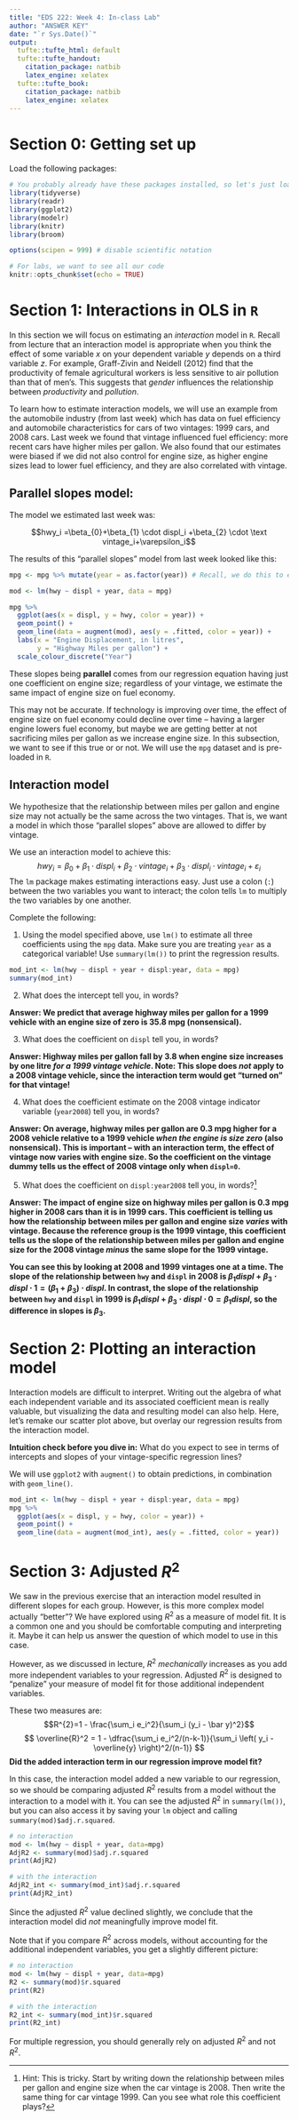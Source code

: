 ```yaml
---
title: "EDS 222: Week 4: In-class Lab"
author: "ANSWER KEY"
date: "`r Sys.Date()`"
output:
  tufte::tufte_html: default
  tufte::tufte_handout:
    citation_package: natbib
    latex_engine: xelatex
  tufte::tufte_book:
    citation_package: natbib
    latex_engine: xelatex
---
```


# Section 0: Getting set up

Load the following packages:

```r
# You probably already have these packages installed, so let's just load them
library(tidyverse)
library(readr)
library(ggplot2)
library(modelr)
library(knitr)
library(broom)

options(scipen = 999) # disable scientific notation

# For labs, we want to see all our code
knitr::opts_chunk$set(echo = TRUE)
```

# Section 1: Interactions in OLS in `R`

In this section we will focus on estimating an _interaction_ model in `R`. Recall from lecture that an interaction model is appropriate when you think the effect of some variable $x$ on your dependent variable $y$ depends on a third variable $z$. For example, Graff-Zivin and Neidell (2012) find that the productivity of female agricultural workers is less sensitive to air pollution than that of men's. This suggests that _gender_ influences the relationship between _productivity_ and _pollution_.

To learn how to estimate interaction models, we will use an example from the automobile industry (from last week) which has data on fuel efficiency and automobile characteristics for cars of two vintages: 1999 cars, and 2008 cars. Last week we found that vintage influenced fuel efficiency: more recent cars have higher miles per gallon. We also found that our estimates were biased if we did not also control for engine size, as higher engine sizes lead to lower fuel efficiency, and they are also correlated with vintage. 

## Parallel slopes model:

The model we estimated last week was:

$$hwy_i =\beta_{0}+\beta_{1} \cdot displ_i +\beta_{2} \cdot \text vintage_i+\varepsilon_i$$ 

The results of this "parallel slopes" model from last week looked like this:

```r
mpg <- mpg %>% mutate(year = as.factor(year)) # Recall, we do this to ensure our year variable is treated as a categorical variable

mod <- lm(hwy ~ displ + year, data = mpg)

mpg %>% 
  ggplot(aes(x = displ, y = hwy, color = year)) +
  geom_point() +
  geom_line(data = augment(mod), aes(y = .fitted, color = year)) + 
  labs(x = "Engine Displacement, in litres",
       y = "Highway Miles per gallon") +
  scale_colour_discrete("Year")
```

These slopes being **parallel** comes from our regression equation having just one coefficient on engine size; regardless of your vintage, we estimate the same impact of engine size on fuel economy. 

This may not be accurate. If technology is improving over time, the effect of engine size on fuel economy could decline over time -- having a larger engine lowers fuel economy, but maybe we are getting better at not sacrificing miles per gallon as we increase engine size. In this subsection, we want to see if this true or or not. We will use the `mpg` dataset and is pre-loaded in `R`. 

## Interaction model

We hypothesize that the relationship between miles per gallon and engine size may not actually be the same across the two vintages. That is, we want a model in which those "parallel slopes" above are allowed to differ by vintage.

We use an interaction model to achieve this:
$$hwy_i=\beta_{0}+\beta_{1} \cdot displ_i + \beta_{2} \cdot vintage_i + \beta_{3} \cdot displ_i \cdot vintage_i + \varepsilon_i$$
The `lm` package makes estimating interactions easy. Just use a colon (`:`) between the two variables you want to interact; the colon tells `lm` to multiply the two variables by one another. 

Complete the following:

1. Using the model specified above, use `lm()` to estimate all three coefficients using the `mpg` data. Make sure you are treating `year` as a categorical variable! Use `summary(lm())` to print the regression results.

```r
mod_int <- lm(hwy ~ displ + year + displ:year, data = mpg) 
summary(mod_int)
```
2. What does the intercept tell you, in words?  

**Answer: We predict that average highway miles per gallon for a 1999 vehicle with an engine size of zero is 35.8 mpg (nonsensical).** 

3. What does the coefficient on `displ` tell you, in words? 

**Answer: Highway miles per gallon fall by 3.8 when engine size increases by one litre _for a 1999 vintage vehicle_. Note: This slope does _not_ apply to a 2008 vintage vehicle, since the interaction term would get "turned on" for that vintage!**

4. What does the coefficient estimate on the 2008 vintage indicator variable (`year2008`) tell you, in words? 

**Answer: On average, highway miles per gallon are 0.3 mpg higher for a 2008 vehicle relative to a 1999 vehicle _when the engine is size zero_ (also nonsensical). This is important -- with an interaction term, the effect of vintage now varies with engine size. So the coefficient on the vintage dummy tells us the effect of 2008 vintage only when `displ=0`.**


5. What does the coefficient on `displ:year2008` tell you, in words?^[Hint: This is tricky. Start by writing down the relationship between miles per gallon and engine size when the car vintage is 2008. Then write the same thing for car vintage 1999. Can you see what role this coefficient plays?]

**Answer: The impact of engine size on highway miles per gallon is 0.3 mpg higher in 2008 cars than it is in 1999 cars. This coefficient is telling us how the relationship between miles per gallon and engine size _varies_ with vintage. Because the reference group is the 1999 vintage, this coefficient tells us the slope of the relationship between miles per gallon and engine size for the 2008 vintage _minus_ the same slope for the 1999 vintage.**

**You can see this by looking at 2008 and 1999 vintages one at a time. The slope of the relationship between `hwy` and `displ` in 2008 is $\beta_1 displ  + \beta_3 \cdot displ \cdot 1 = (\beta_1 + \beta_3)\cdot displ$. In contrast, the slope of the relationship between `hwy` and `displ` in 1999 is $\beta_1 displ + \beta_3 \cdot displ \cdot 0 = \beta_1 displ$, so the difference in slopes is $\beta_3$.**

# Section 2: Plotting an interaction model

Interaction models are difficult to interpret. Writing out the algebra of what each independent variable and its associated coefficient mean is really valuable, but visualizing the data and resulting model can also help. Here, let's remake our scatter plot above, but overlay our regression results from the interaction model.

**Intuition check before you dive in:** What do you expect to see in terms of intercepts and slopes of your vintage-specific regression lines? 

We will use `ggplot2` with `augment()` to obtain predictions, in combination with `geom_line()`. 

```r
mod_int <- lm(hwy ~ displ + year + displ:year, data = mpg)
mpg %>% 
  ggplot(aes(x = displ, y = hwy, color = year)) +
  geom_point() +
  geom_line(data = augment(mod_int), aes(y = .fitted, color = year)) 
```

# Section 3: Adjusted $R^2$

We saw in the previous exercise that an interaction model resulted in different slopes for each group. However, is this more complex model actually "better"? We have explored using $R^2$ as a measure of model fit. It is a common one and you should be comfortable computing and interpreting it. Maybe it can help us answer the question of which model to use in this case.

However, as we discussed in lecture, $R^2$ _mechanically_ increases as you add more independent variables to your regression. Adjusted $R^2$ is designed to "penalize" your measure of model fit for those additional independent variables. 

These two measures are:
$$R^{2}=1 - \frac{\sum_i e_i^2}{\sum_i (y_i - \bar y)^2}$$
$$ \overline{R}^2 = 1 - \dfrac{\sum_i e_i^2/(n-k-1)}{\sum_i \left( y_i - \overline{y} \right)^2/(n-1)} $$
**Did the added interaction term in our regression improve model fit?** 

In this case, the interaction model added a new variable to our regression, so we should be comparing adjusted $R^2$ results from a model without the interaction to a model with it. You can see the adjusted $R^2$ in `summary(lm())`, but you can also access it by saving your `lm` object and calling `summary(mod)$adj.r.squared`.

```r
# no interaction
mod <- lm(hwy ~ displ + year, data=mpg)
AdjR2 <- summary(mod)$adj.r.squared
print(AdjR2)

# with the interaction
AdjR2_int <- summary(mod_int)$adj.r.squared
print(AdjR2_int)
```
Since the adjusted $R^2$ value declined slightly, we conclude that the interaction model did *not* meaningfully improve model fit. 

Note that if you compare $R^2$ across models, without accounting for the additional independent variables, you get a slightly different picture: 

```r
# no interaction
mod <- lm(hwy ~ displ + year, data=mpg)
R2 <- summary(mod)$r.squared
print(R2)

# with the interaction
R2_int <- summary(mod_int)$r.squared
print(R2_int)
```

For multiple regression, you should generally rely on adjusted $R^2$ and not $R^2$.
